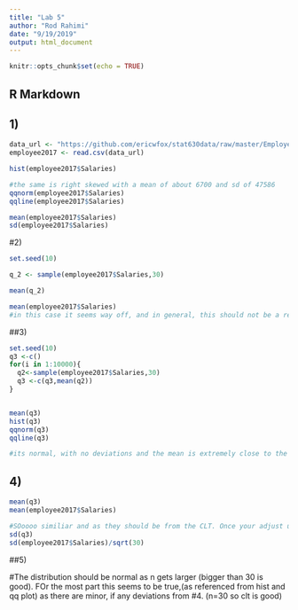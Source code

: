 ```yaml
---
title: "Lab 5"
author: "Rod Rahimi"
date: "9/19/2019"
output: html_document
---
```


```r
knitr::opts_chunk$set(echo = TRUE)
```

## R Markdown


## 1)

```r
data_url <- "https://github.com/ericwfox/stat630data/raw/master/Employee_Compensation2017.csv"
employee2017 <- read.csv(data_url)

hist(employee2017$Salaries)

#the same is right skewed with a mean of about 6700 and sd of 47586
qqnorm(employee2017$Salaries)
qqline(employee2017$Salaries)

mean(employee2017$Salaries)
sd(employee2017$Salaries)
```
#2)

```r
set.seed(10)

q_2 <- sample(employee2017$Salaries,30)

mean(q_2)

mean(employee2017$Salaries)
#in this case it seems way off, and in general, this should not be a representative estimate of the distribution. We would have to to take many samples of this or a large sample from the original sample.

```

##3)

```r
set.seed(10)
q3 <-c()
for(i in 1:10000){
  q2<-sample(employee2017$Salaries,30)
  q3 <-c(q3,mean(q2))
}


mean(q3)
hist(q3)
qqnorm(q3)
qqline(q3)

#its normal, with no deviations and the mean is extremely close to the true sample mean from the original data set. Thus we have what CLT represents... WOW
```
## 4)

```r

mean(q3)
mean(employee2017$Salaries)

#SOoooo similiar and as they should be from the CLT. Once your adjust ur actual poplation sd sigma divivided by sqrt n and sigma from your sample, they are essentially the same
sd(q3)
sd(employee2017$Salaries)/sqrt(30)

```


##5)

#The distribution should be normal as n gets larger (bigger than 30 is good). FOr the most part this seems to be true,(as referenced from hist and qq plot) as there are minor, if any deviations from #4. (n=30 so clt is good)
